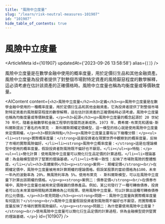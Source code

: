```yaml
---
title: "風險中立度量"
slug: "/learn/risk-neutral-measures-101907"
id: "101907"
hide_table_of_contents: true
---
```



# 風險中立度量

<ArticleMeta id={101907} updatedAt={'2023-09-26 13:58:58'} alias={`[]`} />
<div className='border-solid border-b border-t-0 my-4 border-[var(--ifm-color-gray-300)]' />

風險中立度量是在數學金融中使用的概率度量，用於定價衍生品和其他金融資產。風險中立度量為投資者提供了對整個市場對特定資產的風險厭惡程度的數學解釋，這必須考慮在估計該資產的正確價格時。風險中立度量也稱為均衡度量或等價鞅度量。

<AIContent content={`<h2>風險中立度量</h2><h3>定義</h3><p>風險中立度量是在數學金融中使用的一種概率度量，用於定價衍生品和其他金融資產。它為投資者提供了對整個市場對特定資產的風險厭惡程度的數學解釋，這在估計該資產的正確價格時必須考慮。風險中立度量也稱為均衡度量或等價鞅度量。</p><h3>起源</h3><p>風險中立度量的概念起源於 20 世紀 70 年代，隨着金融數學和金融工程學的發展而逐漸成熟。1973 年，費希爾·布萊克和邁倫·斯科爾斯提出了著名的布萊克 - 斯科爾斯期權定價模型，這一模型的核心就是使用風險中立度量來定價期權。</p><h3>類別與特點</h3><p>風險中立度量主要有以下幾種分類：</p><ul><li><strong>實際概率度量：</strong>這是投資者在現實世界中觀察到的概率度量，反映了市場的實際風險偏好。</li><li><strong>風險中立概率度量：</strong>這是在理論模型中使用的概率度量，假設投資者對風險既不偏好也不厭惡。</li></ul><p>特點：</p><ul><li>簡化計算：使用風險中立度量可以簡化衍生品定價的計算過程。</li><li>理論基礎：為金融模型提供了堅實的理論基礎。</li><li>市場一致性：反映了市場對風險的整體態度。</li></ul><h3>具體案例</h3><p><strong>案例一：期權定價</strong><br/>在期權定價中，風險中立度量被用來計算期權的理論價格。假設某股票的當前價格為$100，未來一年內的波動率為 20%，無風險利率為 5%。使用布萊克 - 斯科爾斯模型，可以在風險中立度量下計算出該期權的價格。</p><p><strong>案例二：債券定價</strong><br/>在債券市場中，風險中立度量也被用來定價複雜的債券產品。例如，某公司發行了一種可轉換債券，投資者可以在未來某個時間點將其轉換為公司股票。使用風險中立度量，可以計算出這種可轉換債券的公允價值。</p><h3>常見問題</h3><p><strong>問題一：風險中立度量與實際概率度量有何區別？</strong><br/>風險中立度量假設投資者對風險既不偏好也不厭惡，而實際概率度量反映了市場的實際風險偏好。</p><p><strong>問題二：為什麼要使用風險中立度量？</strong><br/>使用風險中立度量可以簡化衍生品定價的計算過程，併為金融模型提供堅實的理論基礎。</p>`} id={101907} />
